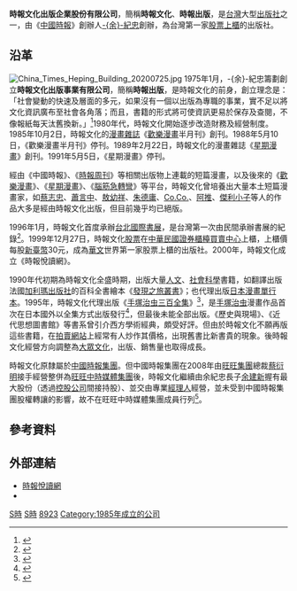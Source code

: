 {{expand|time=2008-06-24}}
{{Infobox_Company
| company_name   = 時報文化出版企業股份有限公司
| company_name_en= China Times Publishing Co.
| company_logo   = China Times Publishing title on top of China Times Heping Building 20200725.jpg
| company_type   = [[上櫃公司|上櫃公司]]
| traded_as      = {{otc|8923}}
| local_code_name        = TW
| local_code        = 01405937
| company_slogan = 
| foundation     = 1985年11月5日
| founder        = [[余紀忠|-{余}-紀忠]]
| location       = {{ROC-TW}}<br />[[台北市|台北市]][[萬華區|萬華區]][[和平西路|和平西路]]三段240號5樓
| key_people     = [[董事長|董事長]]兼發行人：[[趙政岷|趙政岷]]<br />[[總經理|總經理]]：[[趙政岷|趙政岷]]
| num_employees  = 
| industry       = 文化產業
| products       = [[出版|出版]]
| capital        = [[新臺幣|新臺幣]]303,758,000元（2010年6月）
| revenue        = <!--[[File:red_down.png|File:red down.png]][[新台幣|新台幣]]元（2007年）-->
| subsid         = 
| homepage       = {{url|http://www.readingtimes.com.tw/}}
| footnotes      = 
}}

'''時報文化出版企業股份有限公司'''，簡稱'''時報文化'''、'''時報出版'''，是[[台灣|台灣]]大型[[出版社|出版社]]之一，由《[[中國時報|中國時報]]》創辦人[[余紀忠|-{余}-紀忠]]創辦，為台灣第一家[[股票|股票]][[上櫃|上櫃]]的出版社。

== 沿革 ==
[[File:China_Times_Heping_Building_20200725.jpg|thumb]]
1975年1月，-{余}-紀忠籌劃創立'''時報文化出版事業有限公司'''，簡稱'''時報出版'''，是時報文化的前身，創立理念是：「社會變動的快速及層面的多元，如果沒有一個以出版為專職的事業，實不足以將文化資訊廣布至社會各角落；而且，書籍的形式將可使資訊更易於保存及查閱，不像報紙每天汰舊換新。」<ref>{{Cite web |url=http://forums.chinatimes.com/report/chinatimes50/html/autobiography/history_6.htm |title=中時社史 【第六單元】關係企業 |access-date=2016-02-12 |archive-date=2016-05-12 |archive-url=https://web.archive.org/web/20160512112127/http://forums.chinatimes.com/report/chinatimes50/html/autobiography/history_6.htm |dead-url=no }}</ref>1980年代，時報文化開始逐步改造財務及經營制度。1985年10月2日，時報文化的[[漫畫雜誌|漫畫雜誌]]《[[歡樂漫畫|歡樂漫畫]]半月刊》創刊。1988年5月10日，《歡樂漫畫半月刊》停刊。1989年2月22日，時報文化的漫畫雜誌《[[星期漫畫|星期漫畫]]》創刊。1991年5月5日，《星期漫畫》停刊。

經由《中國時報》、《[[時報周刊|時報周刊]]》等相關出版物上連載的短篇漫畫，以及後來的《[[歡樂漫畫|歡樂漫畫]]》、《[[星期漫畫|星期漫畫]]》、《[[腦筋急轉彎_(漫畫)|腦筋急轉彎]]》等平台，時報文化曾培養出大量本土短篇漫畫家，如[[蔡志忠|蔡志忠]]、[[蕭言中|蕭言中]]、[[敖幼祥|敖幼祥]]、[[朱德庸|朱德庸]]、[[Co.Co.|Co.Co.]]、[[阿推|阿推]]、[[傑利小子|傑利小子]]等人的作品大多是經由時報文化出版，但目前幾乎均已絕版。

1996年1月，時報文化首度承辦[[台北國際書展|台北國際書展]]，是台灣第一次由民間承辦書展的紀錄<ref>{{zh}}{{cite news|author=崔慈悌|title=台北國際書展 15日起徵展登記|work=台北生活|publisher=《中國時報》|page=15|date=1995年5月6日}}</ref>。1999年12月27日，時報文化[[股票|股票]]在[[中華民國證券櫃檯買賣中心|中華民國證券櫃檯買賣中心]]上櫃，上櫃價每股[[新臺幣|新臺幣]]30元，成為[[華文|華文]]世界第一家股票上櫃的出版社。2000年，時報文化成立《時報悅讀網》。

1990年代初期為時報文化全盛時期，出版大量[[人文|人文]]、[[社會科學|社會科學]]書籍，如翻譯出版法國[[加利瑪出版社|加利瑪出版社]]的百科全書繪本《[[發現之旅叢書|發現之旅叢書]]》；也代理出版[[日本漫畫|日本漫畫]][[單行本|單行本]]。1995年，時報文化代理出版《[[手塚治虫三百全集|手塚治虫三百全集]]》<ref>{{Cite web |url=http://www.readingtimes.com.tw/ReadingTimes/ProductPage.aspx?gp=productlist&cid=rtfl(SellItems) |title=時報悅讀網-手塚治虫三百全集 |access-date=2013-09-05 |archive-date=2020-11-12 |archive-url=https://web.archive.org/web/20201112230430/http://www.readingtimes.com.tw/ReadingTimes/ProductPage.aspx?gp=productlist&cid=rtfl%28SellItems%29 |dead-url=no }}</ref>，是[[手塚治虫|手塚治虫]]漫畫作品首次在日本國外以全集方式出版發行<ref>{{cite news|author=周慧珠|title=執著生命 就這個主題|work=[[人間福報|人間福報]]|date=2011-07-17|accessdate=2018-09-08|url=http://www.merit-times.com.tw/NewsPage.aspx?unid=232482|archive-date=2020-08-11|archive-url=https://web.archive.org/web/20200811105216/https://www.merit-times.com.tw/NewsPage.aspx?unid=232482|dead-url=no}}</ref>，但最後未能全部出版。《歷史與現場》、《近代思想圖書館》等書系曾引介西方學術經典，頗受好評。但由於時報文化不願再版這些書籍，在[[拍賣網站|拍賣網站]]上經常有人炒作其價格，出現舊書比新書貴的現象。後時報文化經營方向調整為[[大眾文化|大眾文化]]，出版、銷售量也取得成長。

時報文化原隸屬於[[中國時報集團|中國時報集團]]。但中國時報集團在2008年由[[旺旺集團|旺旺集團]]總裁[[蔡衍明|蔡衍明]]接手經營整併為[[旺旺中時媒體集團|旺旺中時媒體集團]]後，時報文化繼續由余紀忠長子[[余建新|余建新]]握有最大股份（透過[[控股公司|控股公司]]間接持股）、並交由專業[[經理人|經理人]]經營，並未受到中國時報集團股權轉讓的影響，故不在旺旺中時媒體集團成員行列<ref>{{cite news|author=李至和|url=http://www.web66.com.tw/ch/61/CW234/News/234472.html|title=余建新 申讓時報文化持股|publisher=《[[經濟日報_(台灣)|經濟日報]]》|date=2009年4月14日|accessdate=2010年9月14日|archive-date=2021年8月8日|archive-url=https://web.archive.org/web/20210808105610/https://www.web66.com.tw/ch/61/CW234/News/234472.html|dead-url=yes}}</ref>。

== 參考資料 ==
{{reflist}}

== 外部連結 ==
{{commonscat|China Times Publishing}}
* [http://www.readingtimes.com.tw/ 時報悅讀網] {{Wayback|url=http://www.readingtimes.com.tw/ |date=20210125221532 }}
* {{Facebook|readingtimes.fans}}

{{台灣漫畫}}

[[Category:臺灣出版社|S時]]
[[Category:總部位於臺北市萬華區的工商業機構|S時]]
[[Category:中華民國證券櫃檯買賣中心上櫃公司|8923]]
[[Category:1985年成立的公司|Category:1985年成立的公司]]